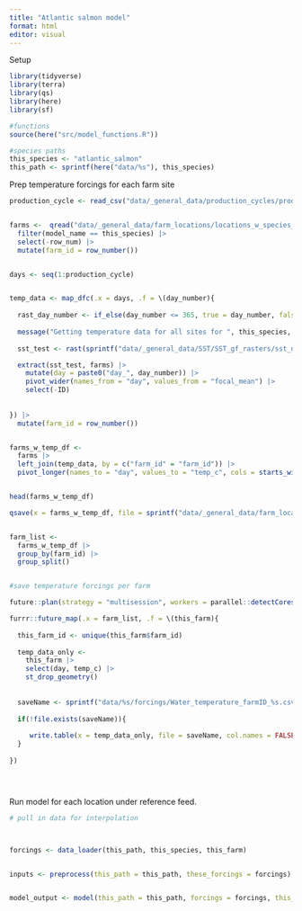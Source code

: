 ```yaml
---
title: "Atlantic salmon model"
format: html
editor: visual
---
```


Setup

```r
library(tidyverse)
library(terra)
library(qs)
library(here)
library(sf)

#functions
source(here("src/model_functions.R"))

#species paths
this_species <- "atlantic_salmon"
this_path <- sprintf(here("data/%s"), this_species)

```


Prep temperature forcings for each farm site

```r

production_cycle <- read_csv("data/_general_data/production_cycles/production_cycle.csv") |> filter(species == this_species) |> rename(production_cycle_length = days)|> pull(production_cycle_length)


farms <-  qread("data/_general_data/farm_locations/locations_w_species_fao_area_stocking.qs") |> 
  filter(model_name == this_species) |> 
  select(-row_num) |> 
  mutate(farm_id = row_number())


days <- seq(1:production_cycle)


temp_data <- map_dfc(.x = days, .f = \(day_number){
  
  rast_day_number <- if_else(day_number <= 365, true = day_number, false = day_number-365)
  
  message("Getting temperature data for all sites for ", this_species,  " - day ", day_number)
  
  sst_test <- rast(sprintf("data/_general_data/SST/SST_gf_rasters/sst_nasa_mur_L4_0.25_mean2010-2019_day_%s.tif", rast_day_number))

  extract(sst_test, farms) |> 
    mutate(day = paste0("day_", day_number)) |> 
    pivot_wider(names_from = "day", values_from = "focal_mean") |> 
    select(-ID)
  
  
}) |> 
  mutate(farm_id = row_number())


farms_w_temp_df <- 
  farms |> 
  left_join(temp_data, by = c("farm_id" = "farm_id")) |> 
  pivot_longer(names_to = "day", values_to = "temp_c", cols = starts_with("day_"))


head(farms_w_temp_df)

qsave(x = farms_w_temp_df, file = sprintf("data/_general_data/farm_locations/%s_locations_w_temps.qs", this_species))


farm_list <- 
  farms_w_temp_df |>
  group_by(farm_id) |> 
  group_split()


#save temperature forcings per farm

future::plan(strategy = "multisession", workers = parallel::detectCores()-2) #select multiple cores

furrr::future_map(.x = farm_list, .f = \(this_farm){
  
  this_farm_id <- unique(this_farm$farm_id)
  
  temp_data_only <- 
    this_farm |> 
    select(day, temp_c) |> 
    st_drop_geometry()
  
  
  saveName <- sprintf("data/%s/forcings/Water_temperature_farmID_%s.csv", this_species, this_farm_id)
  
  if(!file.exists(saveName)){
    
     write.table(x = temp_data_only, file = saveName, col.names = FALSE, row.names = FALSE, sep = ",")
  }
    
})





```


Run model for each location under reference feed.

```r

# pull in data for interpolation



forcings <- data_loader(this_path, this_species, this_farm)


inputs <- preprocess(this_path = this_path, these_forcings = forcings)


model_output <- model(this_path = this_path, forcings = forcings, this_species = this_species)


```

